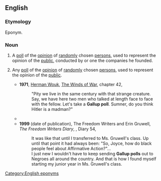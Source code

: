 ==English==
{{wikipedia}}

===Etymology===
Eponym.

===Noun===
{{en-noun}}

# A [[poll]] of the [[opinion]] of [[random]]ly chosen [[person]]s, used to represent the opinion of the [[public]], conducted by {{w|George Gallup}} or one the companies he founded.
# {{lb|en|by extension|informal}} Any [[poll]] of the [[opinion]] of [[random]]ly chosen [[person]]s, used to represent the opinion of the [[public]].
#* '''1971''', [[w:Herman Wouk|Herman Wouk]], [[w:The Winds of War|The Winds of War]], chapter 42,
#*: "Pity we live in the same century with that strange creature. Say, we have here two men who talked at length face to face with the fellow. Let's take a '''Gallup poll'''. Sumner, do you think Hitler is a madman?"
#* {{quote-book|en|year=1988|author=Martha E. Gellhorn|title=The View from the Ground|publisher=Atlantic Monthly Press|isbn=0871132125|page=223
|passage=My tiny personal '''Gallup poll''' unearthed plenty of refugees who were happy where they were and had no desire to return to Palestine, no matter what;...&nbsp;.}}
#* '''1999''' (date of publication), The Freedom Writers and Erin Gruwell, ''The Freedom Writers <!--sic no apostrophe--> Diary'', {{ISBN|038549422X}}, Diary 54,
#*: It was like that until I transferred to Ms. Gruwell's class. Up until that point it had always been: "So, Joyce, how do black people feel about Affirmative Action?"...
#*: I just new I wouldn't have to keep sending '''Gallup polls''' out to Negroes all around the country. And that is how I found myself starting my junior year in Ms. Gruwell's class.

[[Category:English eponyms]]